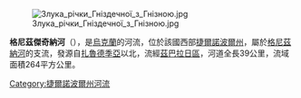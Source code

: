 [[Image:Злука_річки_Гніздечної_з_Гнізною.jpg|right]]

'''格尼茲傑奇納河'''（{{lang-uk|Гніздечна}}），是[[烏克蘭|烏克蘭]]的河流，位於該國西部[[捷爾諾波爾州|捷爾諾波爾州]]，屬於[[格尼茲納河|格尼茲納河]]的支流，發源自[[扎魯德季亞_(茲巴拉日區)|扎魯德季亞]]以北，流經[[茲巴拉日區|茲巴拉日區]]，河道全長39公里，流域面積264平方公里。

{{DEFAULTSORT:Гніздечна}}
[[Category:捷爾諾波爾州河流|Category:捷爾諾波爾州河流]]


{{Ukraine-river-stub}}